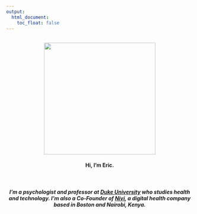 ```yaml
---
output:
  html_document:
    toc_float: false
---
```


<br>
<center>
<img src="img/me.png" style="background:none; border:none; box-shadow:none; height:300px">
<br>
<h4>
Hi, I'm Eric.
</h4>
</center>

<br>

<center>
<h5>
I'm a psychologist and professor at [Duke University](http://globalhealth.duke.edu/people/faculty/green-eric) who studies health and technology. I'm also a Co-Founder of [Nivi](https://www.nivi.io/), a digital health company based in Boston and Nairobi, Kenya.
</h5>
</center>